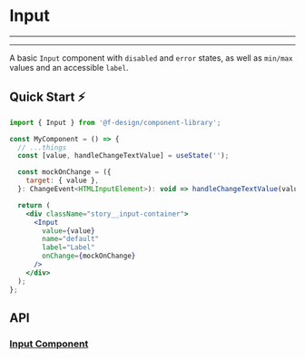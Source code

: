 

<Meta title="Components/Form/Input/README" component={Input} />

# Input

---

<Story id="components-form-input--default" />

---

A basic `Input` component with `disabled` and `error` states, as well as `min/max` values and an accessible `label`.

## Quick Start ⚡️

```jsx
import { Input } from '@f-design/component-library';

const MyComponent = () => {
  // ...things
  const [value, handleChangeTextValue] = useState('');

  const mockOnChange = ({
    target: { value },
  }: ChangeEvent<HTMLInputElement>): void => handleChangeTextValue(value);

  return (
    <div className="story__input-container">
      <Input
        value={value}
        name="default"
        label="Label"
        onChange={mockOnChange}
      />
    </div>
  );
};
```

## API

### [Input Component](https://github.com/featherweight-design/component-library/src/components/Form/Input/Input.tsx)

<Props of={Input} />
